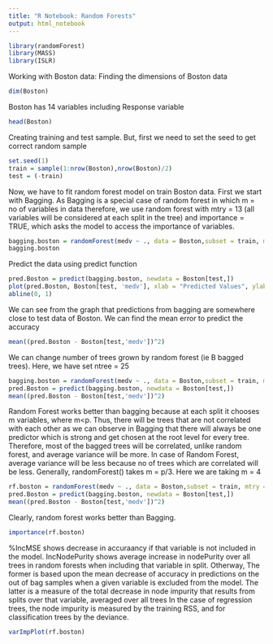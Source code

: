 ```yaml
---
title: "R Notebook: Random Forests"
output: html_notebook
---
```


```r
library(randomForest)
library(MASS)
library(ISLR)
```

Working with Boston data: Finding the dimensions of Boston data 
```r
dim(Boston)
```

Boston has 14 variables including Response variable
```r
head(Boston)
```

Creating training and test sample. But, first we need to set the seed to get correct random sample
 
```r
set.seed(1)
train = sample(1:nrow(Boston),nrow(Boston)/2)
test = (-train)
```

Now, we have to fit random forest model on train Boston data. First we start with Bagging. As Bagging is a special case of random forest in which m = no of variables in data therefore, we use random forest with mtry = 13 (all variables will be considered at each split in the tree) and importance = TRUE, which asks the model to access the importance of variables.
```r
bagging.boston = randomForest(medv ~ ., data = Boston,subset = train, mtry = 13, importance = TRUE)
bagging.boston
```
Predict the data using predict function
```r
pred.Boston = predict(bagging.boston, newdata = Boston[test,])
plot(pred.Boston, Boston[test, 'medv'], xlab = "Predicted Values", ylab = "Test Data" )
abline(0, 1)
```

We can see from the graph that predictions from bagging are somewhere close to test data of Boston. We can find the mean error to predict the accuracy
```r
mean((pred.Boston - Boston[test,'medv'])^2)
```

We can change number of trees grown by random forest (ie B bagged trees). Here, we have set ntree = 25
```r
bagging.boston = randomForest(medv ~ ., data = Boston,subset = train, mtry = 13, ntree = 25)
pred.Boston = predict(bagging.boston, newdata = Boston[test,])
mean((pred.Boston - Boston[test,'medv'])^2)
```

Random Forest works better than bagging because at each split it chooses m variables, where m<p. Thus, there will be trees that are not correlated with each other as we can observe in Bagging that there will always be one predictor which is strong and get chosen at the root level for every tree. Therefore, most of the bagged trees will be correlated, unlike random forest, and average variance will be more. In case of Random Forest, average variance will be less because no of trees which are correlated will be less.
Generally, randomForest() takes m = p/3. Here we are taking m = 4
```r
rf.boston = randomForest(medv ~ ., data = Boston,subset = train, mtry = 4, importance = TRUE)
pred.Boston = predict(bagging.boston, newdata = Boston[test,])
mean((pred.Boston - Boston[test,'medv'])^2)
```

Clearly, random forest works better than Bagging.

```r
importance(rf.boston)
```

%IncMSE shows decrease in accuraancy if that variable is not included in the model.
IncNodePurity shows average increase in nodePurity over all trees in random forests when including that variable in split.
Otherway,
The former is based upon the mean decrease of accuracy in predictions on the out of bag samples when a given variable is excluded from the model. The latter is a measure
of the total decrease in node impurity that results from splits over that variable, averaged over all trees 
In the case of regression trees, the node impurity is measured by the training
RSS, and for classification trees by the deviance.

```r
varImpPlot(rf.boston)
```

